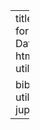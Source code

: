 ---
title: "Instructions for Linking Datasets"
format: 
  html:
    csl: utils/apa.csl
  
bibliography: utils/references.bib
jupyter: python3
---